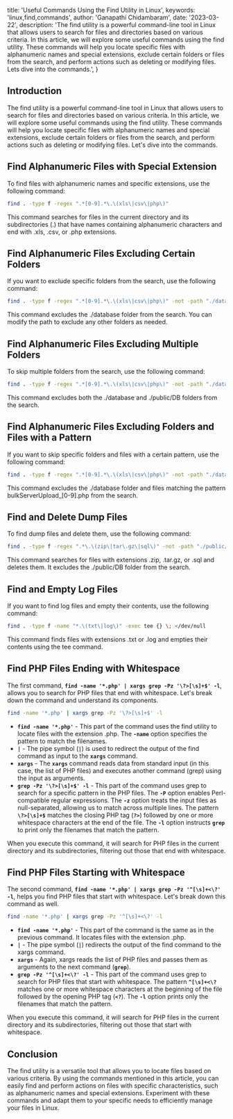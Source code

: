   title: 'Useful Commands Using the Find Utility in Linux',
  keywords: 'linux,find,commands',
  author: 'Ganapathi Chidambaram',
  date: '2023-03-22',
  description:
    'The find utility is a powerful command-line tool in Linux that allows users to search for files and directories based on various criteria. In this article, we will explore some useful commands using the find utility. These commands will help you locate specific files with alphanumeric names and special extensions, exclude certain folders or files from the search, and perform actions such as deleting or modifying files. Lets dive into the commands.',
}

## Introduction

The find utility is a powerful command-line tool in Linux that allows users to search for files and directories based on various criteria. In this article, we will explore some useful commands using the find utility. These commands will help you locate specific files with alphanumeric names and special extensions, exclude certain folders or files from the search, and perform actions such as deleting or modifying files. Let's dive into the commands.

## Find Alphanumeric Files with Special Extension
To find files with alphanumeric names and specific extensions, use the following command:

``` bash
find . -type f -regex ".*[0-9].*\.\(xls\|csv\|php\)"
```

This command searches for files in the current directory and its subdirectories (.) that have names containing alphanumeric characters and end with .xls, .csv, or .php extensions.

## Find Alphanumeric Files Excluding Certain Folders

If you want to exclude specific folders from the search, use the following command:

``` bash
find . -type f -regex ".*[0-9].*\.\(xls\|csv\|php\)" -not -path "./database/*"
```

This command excludes the ./database folder from the search. You can modify the path to exclude any other folders as needed.

## Find Alphanumeric Files Excluding Multiple Folders

To skip multiple folders from the search, use the following command:

``` bash
find . -type f -regex ".*[0-9].*\.\(xls\|csv\|php\)" -not -path "./database/*" -not -path "./public/DB/*"
```

This command excludes both the ./database and ./public/DB folders from the search.

## Find Alphanumeric Files Excluding Folders and Files with a Pattern

If you want to skip specific folders and files with a certain pattern, use the following command:

``` bash
find . -type f -regex ".*[0-9].*\.\(xls\|csv\|php\)" -not -path "./database/*" -not -path "./app/Console/Commands/bulkServerUpload_[0-9].php"
```

This command excludes the ./database folder and files matching the pattern bulkServerUpload_[0-9].php from the search.


## Find and Delete Dump Files

To find dump files and delete them, use the following command:

``` bash
find . -type f -regex ".*\.\(zip\|tar\.gz\|sql\)" -not -path "./public/DB/*" -delete
```

This command searches for files with extensions .zip, .tar.gz, or .sql and deletes them. It excludes the ./public/DB folder from the search.

## Find and Empty Log Files

If you want to find log files and empty their contents, use the following command:

``` bash
find . -type f -name "*.\(txt\|log\)" -exec tee {} \; </dev/null
```

This command finds files with extensions .txt or .log and empties their contents using the tee command.

## Find PHP Files Ending with Whitespace

The first command, **`find -name '*.php' | xargs grep -Pz '\?>[\s]+$' -l`**, allows you to search for PHP files that end with whitespace. Let's break down the command and understand its components.

``` bash
find -name '*.php' | xargs grep -Pz '\?>[\s]+$' -l
```

- **`find -name '*.php'`** - This part of the command uses the find utility to locate files with the extension .php. The **`-name`** option specifies the pattern to match the filenames.
- **`|`** - The pipe symbol (**`|`**) is used to redirect the output of the find command as input to the **`xargs`** command.
- **`xargs`** - The **`xargs`** command reads data from standard input (in this case, the list of PHP files) and executes another command (grep) using the input as arguments.
- **`grep -Pz '\?>[\s]+$' -l`** - This part of the command uses grep to search for a specific pattern in the PHP files. The **`-P`** option enables Perl-compatible regular expressions. The **`-z`** option treats the input files as null-separated, allowing us to match across multiple lines. The pattern **`\?>[\s]+$`** matches the closing PHP tag (**`?>`**) followed by one or more whitespace characters at the end of the file. The **`-l`** option instructs **`grep`** to print only the filenames that match the pattern.

When you execute this command, it will search for PHP files in the current directory and its subdirectories, filtering out those that end with whitespace.


## Find PHP Files Starting with Whitespace

The second command, **`find -name '*.php' | xargs grep -Pz '^[\s]+<\?' -l`**, helps you find PHP files that start with whitespace. Let's break down this command as well.

``` bash
find -name '*.php' | xargs grep -Pz '^[\s]+<\?' -l
```

- **`find -name '*.php'`** - This part of the command is the same as in the previous command. It locates files with the extension .php.
- **`|`** - The pipe symbol (**`|`**) redirects the output of the find command to the xargs command.
- **`xargs`** - Again, xargs reads the list of PHP files and passes them as arguments to the next command (**`grep`**).
- **`grep -Pz '^[\s]+<\?' -l`** - This part of the command uses grep to search for PHP files that start with whitespace. The pattern **`^[\s]+<\?`** matches one or more whitespace characters at the beginning of the file followed by the opening PHP tag (**`<?`**). The **`-l`** option prints only the filenames that match the pattern.

When you execute this command, it will search for PHP files in the current directory and its subdirectories, filtering out those that start with whitespace.


## Conclusion

The find utility is a versatile tool that allows you to locate files based on various criteria. By using the commands mentioned in this article, you can easily find and perform actions on files with specific characteristics, such as alphanumeric names and special extensions. Experiment with these commands and adapt them to your specific needs to efficiently manage your files in Linux.
